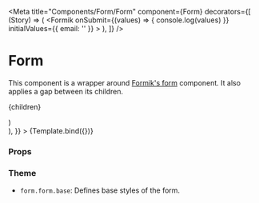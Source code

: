 

<Meta
  title="Components/Form/Form"
  component={Form}
  decorators={[
    (Story) => (
      <Formik
        onSubmit={(values) => {
          console.log(values)
        }}
        initialValues={{ email: '' }}
      >
        <Story />
      </Formik>
    ),
  ]}
/>

# Form

This component is a wrapper around [Formik's form](https://formik.org/docs/api/form) component.
It also applies a gap between its children.

  <Form {...args}>{children}</Form>
)

<Canvas>
  <Story
    name="Default"
    args={{
      children: (
        <>
          <div className="bg-gray-500 p-4" />
          <div className="bg-gray-100 p-4" />
          <div className="bg-gray-500 p-4" />
        </>
      ),
    }}
  >
    {Template.bind({})}
  </Story>
</Canvas>

### Props

<ArgsTable story="Default" />

### Theme

- `form.form.base`: Defines base styles of the form.
